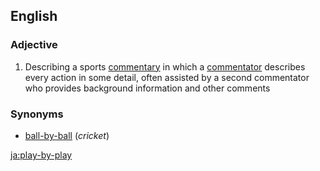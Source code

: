 ==English==

===Adjective===
{{en-adj|-}}

#{{US}} Describing a sports [[commentary]] in which a [[commentator]] describes every action in some detail, often assisted by a second commentator who provides background information and other comments

===Synonyms===
*[[ball-by-ball]] (''cricket'')

[[ja:play-by-play]]